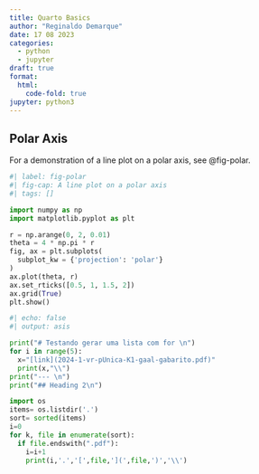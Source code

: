 ```yaml
---
title: Quarto Basics
author: "Reginaldo Demarque"
date: 17 08 2023
categories:
  - python
  - jupyter
draft: true
format:
  html:
    code-fold: true
jupyter: python3
---
```


## Polar Axis

For a demonstration of a line plot on a polar axis, see @fig-polar.

```python
#| label: fig-polar
#| fig-cap: A line plot on a polar axis
#| tags: []

import numpy as np
import matplotlib.pyplot as plt

r = np.arange(0, 2, 0.01)
theta = 4 * np.pi * r
fig, ax = plt.subplots(
  subplot_kw = {'projection': 'polar'} 
)
ax.plot(theta, r)
ax.set_rticks([0.5, 1, 1.5, 2])
ax.grid(True)
plt.show()
```

```python
#| echo: false
#| output: asis

print("# Testando gerar uma lista com for \n")
for i in range(5):
  x="[link](2024-1-vr-pUnica-K1-gaal-gabarito.pdf)"
  print(x,"\\")
print("--- \n")
print("## Heading 2\n")

import os
items= os.listdir('.')
sort= sorted(items)
i=0
for k, file in enumerate(sort):
  if file.endswith(".pdf"):
    i=i+1
    print(i,'.','[',file,'](',file,')','\\')
```


